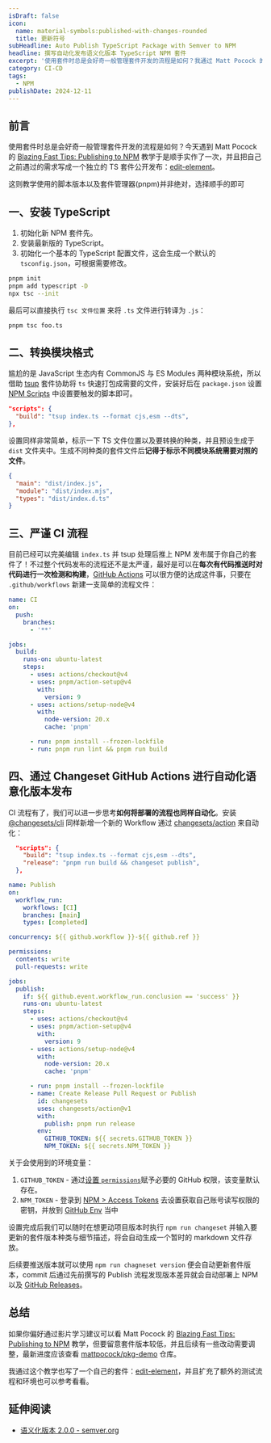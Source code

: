 ```yaml
---
isDraft: false
icon:
  name: material-symbols:published-with-changes-rounded
  title: 更新符号
subHeadline: Auto Publish TypeScript Package with Semver to NPM
headline: 撰写自动化发布语义化版本 TypeScript NPM 套件
excerpt: '使用套件时总是会好奇一般管理套件开发的流程是如何？我通过 Matt Pocock 的 Blazing Fast Tips: Publishing to NPM 教学视频顺手实作了一次，并且把自己之前遇过的需求写成一个独立的 TS 套件公开发布：edit-element。'
category: CI-CD
tags:
  - NPM
publishDate: 2024-12-11
---
```


## 前言

使用套件时总是会好奇一般管理套件开发的流程是如何？今天遇到 Matt Pocock 的 [Blazing Fast Tips: Publishing to NPM](https://www.youtube.com/watch?v=eh89VE3Mk5g) 教学于是顺手实作了一次，并且把自己之前遇过的需求写成一个独立的 TS 套件公开发布：[edit-element](https://github.com/riceball-tw/edit-element)。

<Info type="info">这则教学使用的脚本版本以及套件管理器(pnpm)并非绝对，选择顺手的即可</Info>

## 一、安装 TypeScript

1. 初始化新 NPM 套件先。
2. 安装最新版的 TypeScript。
3. 初始化一个基本的 TypeScript 配置文件，这会生成一个默认的 `tsconfig.json`，可根据需要修改。

```bash
pnpm init
pnpm add typescript -D
npx tsc --init
```

最后可以直接执行 `tsc 文件位置` 来将 `.ts` 文件进行转译为 `.js`：

```bash
pnpm tsc foo.ts
```

## 二、转换模块格式

尴尬的是 JavaScript 生态内有 CommonJS 与 ES Modules 两种模块系统，所以借助 [tsup](https://github.com/egoist/tsup) 套件协助将 `ts` 快速打包成需要的文件，安装好后在 `package.json` 设置 [NPM Scripts](https://docs.npmjs.com/cli/v9/using-npm/scripts) 中设置要触发的脚本即可。

```json title="package.json"
"scripts": {
  "build": "tsup index.ts --format cjs,esm --dts",
},
```

设置同样非常简单，标示一下 TS 文件位置以及要转换的种类，并且预设生成于 `dist` 文件夹中。生成不同种类的套件文件后**记得于标示不同模块系统需要对照的文件**。

```json title="package.json"
{
  "main": "dist/index.js",
  "module": "dist/index.mjs",
  "types": "dist/index.d.ts"
}
```

## 三、严谨 CI 流程

目前已经可以完美编辑 `index.ts` 并 tsup 处理后推上 NPM 发布属于你自己的套件了！不过整个代码发布的流程还不是太严谨，最好是可以在**每次有代码推送时对代码进行一次检测和构建**，[GitHub Actions](https://github.com/features/actions) 可以很方便的达成这件事，只要在 `.github/workflows` 新建一支简单的流程文件：

```yaml title="ci.yml"
name: CI
on:
  push:
    branches:
      - '**'

jobs:
  build:
    runs-on: ubuntu-latest
    steps:
      - uses: actions/checkout@v4
      - uses: pnpm/action-setup@v4
        with:
          version: 9
      - uses: actions/setup-node@v4
        with:
          node-version: 20.x
          cache: 'pnpm'

      - run: pnpm install --frozen-lockfile
      - run: pnpm run lint && pnpm run build
```

## 四、通过 Changeset GitHub Actions 进行自动化语意化版本发布

CI 流程有了，我们可以进一步思考**如何将部署的流程也同样自动化**。安装 [@changesets/cli](https://www.npmjs.com/package/@changesets/cli) 同样新增一个新的 Workflow 通过 [changesets/action](https://github.com/changesets/action) 来自动化：

```json title="package.json"
  "scripts": {
    "build": "tsup index.ts --format cjs,esm --dts",
    "release": "pnpm run build && changeset publish",
  },
```

```yaml title="publish.yml"
name: Publish
on:
  workflow_run:
    workflows: [CI]
    branches: [main]
    types: [completed]

concurrency: ${{ github.workflow }}-${{ github.ref }}

permissions:
  contents: write
  pull-requests: write

jobs:
  publish:
    if: ${{ github.event.workflow_run.conclusion == 'success' }}
    runs-on: ubuntu-latest
    steps:
      - uses: actions/checkout@v4
      - uses: pnpm/action-setup@v4
        with:
          version: 9
      - uses: actions/setup-node@v4
        with:
          node-version: 20.x
          cache: 'pnpm'

      - run: pnpm install --frozen-lockfile
      - name: Create Release Pull Request or Publish
        id: changesets
        uses: changesets/action@v1
        with:
          publish: pnpm run release
        env:
          GITHUB_TOKEN: ${{ secrets.GITHUB_TOKEN }}
          NPM_TOKEN: ${{ secrets.NPM_TOKEN }}
```

关于会使用到的环境变量：

1. `GITHUB_TOKEN` - 通过[设置 `permissions`](https://docs.github.com/en/actions/writing-workflows/choosing-what-your-workflow-does/controlling-permissions-for-github_token)赋予必要的 GitHub 权限，该变量默认存在。
2. `NPM_TOKEN` - 登录到 [NPM > Access Tokens](https://docs.npmjs.com/creating-and-viewing-access-tokens) 去设置获取自己账号读写权限的密钥，并放到 [GitHub Env](https://docs.github.com/en/actions/writing-workflows/choosing-what-your-workflow-does/store-information-in-variables) 当中

设置完成后我们可以随时在想更动项目版本时执行 `npm run changeset` 并输入要更新的套件版本种类与细节描述，将会自动生成一个暂时的 markdown 文件存放。

后续要推送版本就可以使用 `npm run chagneset version` 便会自动更新套件版本，commit 后通过先前撰写的 Publish 流程发现版本差异就会自动部署上 NPM 以及 [GitHub Releases](https://docs.github.com/en/repositories/releasing-projects-on-github/about-releases)。

## 总结

如果你偏好通过影片学习建议可以看 Matt Pocock 的 [Blazing Fast Tips: Publishing to NPM](https://www.youtube.com/watch?v=eh89VE3Mk5g) 教学，但要留意套件版本较低，并且后续有一些改动需要调整，最新进度应该查看 [mattpocock/pkg-demo](https://github.com/mattpocock/pkg-demo) 仓库。

我通过这个教学也写了一个自己的套件：[edit-element](https://github.com/riceball-tw/edit-element)，并且扩充了额外的测试流程和环境也可以参考看看。

## 延伸阅读

- [语义化版本 2.0.0 - semver.org](https://semver.org/lang/zh-CN/)

